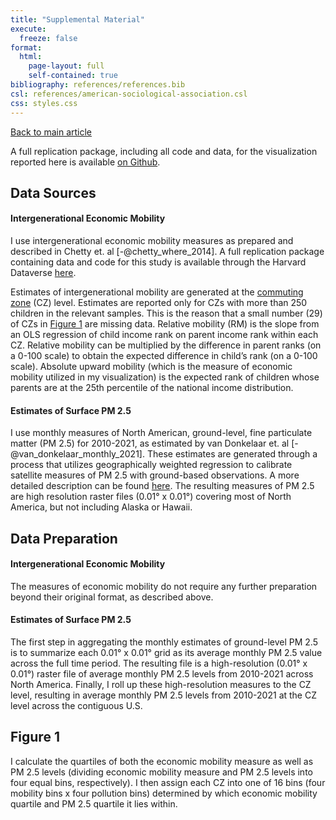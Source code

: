 ```yaml
---
title: "Supplemental Material"
execute: 
  freeze: false
format:
  html:
    page-layout: full
    self-contained: true
bibliography: references/references.bib
csl: references/american-sociological-association.csl
css: styles.css
---
```


[Back to main article](index.qmd)

::: {.justified-text}

A full replication package, including all code and data, for
the visualization reported here is available
[on Github](https://github.com/dmolitor/air-pollution).

## Data Sources

#### Intergenerational Economic Mobility

I use intergenerational economic mobility measures as prepared and 
described in Chetty et. al [-@chetty_where_2014]. A full replication
package containing data and code for this study is available through
the Harvard Dataverse [here](https://doi.org/10.7910/DVN/NALG3E).

Estimates of intergenerational mobility are generated at the
[commuting zone](https://www.ers.usda.gov/data-products/commuting-zones-and-labor-market-areas/)
(CZ) level. Estimates are reported only for CZs with more than 250 children
in the relevant samples. This is the reason that a small number (29)
of CZs in [Figure 1](index.qmd#fig-1) are missing data.
Relative mobility (RM) is the slope from an OLS regression of child income
rank on parent income rank within each CZ. Relative mobility can be multiplied 
by the difference in parent ranks (on a 0-100 scale) to obtain the expected
difference in child's rank (on a 0-100 scale). Absolute upward mobility 
(which is the measure of economic mobility utilized in my visualization) 
is the expected rank of children whose parents are at the 25th percentile of
the national income distribution.

#### Estimates of Surface PM 2.5

I use monthly measures of North American, ground-level, fine 
particulate matter (PM 2.5) for 2010-2021, as estimated by 
van Donkelaar et. al [-@van_donkelaar_monthly_2021]. These estimates
are generated through a process that utilizes geographically weighted
regression to calibrate satellite measures of PM 2.5 with ground-based
observations. A more detailed description can be found 
[here](https://sites.wustl.edu/acag/datasets/surface-pm2-5/).
The resulting measures of PM 2.5 are high resolution raster
files (0.01° x 0.01°) covering most of North America, but not
including Alaska or Hawaii.

## Data Preparation

#### Intergenerational Economic Mobility

The measures of economic mobility do not require any further preparation
beyond their original format, as described above.

#### Estimates of Surface PM 2.5

The first step in aggregating the monthly estimates of ground-level PM 2.5
is to summarize each 0.01° x 0.01° grid as its average monthly 
PM 2.5 value across the full time period. The resulting file is a 
high-resolution (0.01° x 0.01°) raster file of average monthly PM 2.5
levels from 2010-2021 across North America. Finally, I roll up these
high-resolution measures to the CZ level, resulting in average monthly PM 2.5
levels from 2010-2021 at the CZ level across the contiguous U.S.


## Figure 1

I calculate the quartiles of both the economic mobility measure as well
as PM 2.5 levels (dividing economic mobility measure and PM 2.5
levels into four equal bins, respectively). I then assign each CZ into one of
16 bins (four mobility bins x four pollution bins) determined by which 
economic mobility quartile and PM 2.5 quartile it lies within.

:::